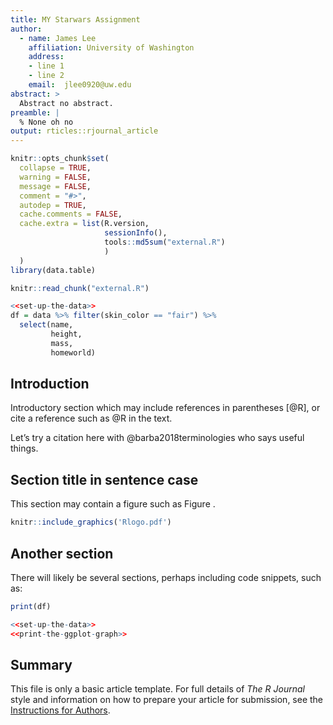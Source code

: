 ```yaml
---
title: MY Starwars Assignment
author:
  - name: James Lee
    affiliation: University of Washington
    address:
    - line 1
    - line 2
    email:  jlee0920@uw.edu
abstract: >
  Abstract no abstract.
preamble: |
  % None oh no
output: rticles::rjournal_article
---
```


```r
knitr::opts_chunk$set(
  collapse = TRUE,
  warning = FALSE,
  message = FALSE,
  comment = "#>",
  autodep = TRUE,
  cache.comments = FALSE,
  cache.extra = list(R.version,
                     sessionInfo(),
                     tools::md5sum("external.R")
                     )
  )
library(data.table)
```

```r
knitr::read_chunk("external.R")
```

```r
<<set-up-the-data>>
df = data %>% filter(skin_color == "fair") %>%
  select(name,
         height,
         mass,
         homeworld) 
```
## Introduction

Introductory section which may include references in parentheses
[@R], or cite a reference such as @R in the text.

Let's try a citation here with @barba2018terminologies who says useful things.

## Section title in sentence case

This section may contain a figure such as Figure \ref{fig:Rlogo}.

```r
knitr::include_graphics('Rlogo.pdf')
```

## Another section

There will likely be several sections, perhaps including code snippets, such as:

```r
print(df)
```


```r
<<set-up-the-data>>
<<print-the-ggplot-graph>>
```


## Summary

This file is only a basic article template. For full details of _The R Journal_ style and information on how to prepare your article for submission, see the [Instructions for Authors](https://journal.r-project.org/share/author-guide.pdf).

\bibliography{RJreferences}
